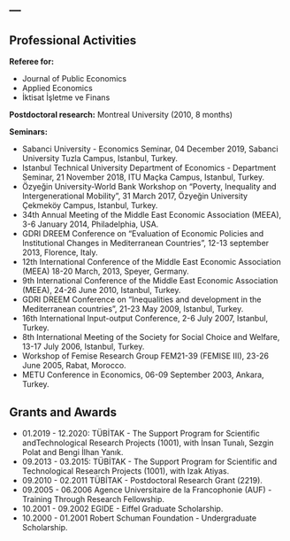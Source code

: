 ---
---

<link rel="stylesheet" href="styles.css" type="text/css">


## Professional Activities

__Referee for:__ 

- Journal of Public Economics 
- Applied Economics 
- İktisat İşletme ve Finans

__Postdoctoral research:__ Montreal University (2010, 8 months)

__Seminars:__ 

- Sabanci University - Economics Seminar, 04 December 2019, Sabanci University Tuzla Campus, Istanbul, Turkey.
- Istanbul Technical University Department of Economics - Department Seminar,  21 November 2018, ITU Maçka Campus, Istanbul, Turkey.
- Özyeğin University-World Bank Workshop on "Poverty, Inequality and Intergenerational Mobility", 31 March 2017, Özyeğin University Çekmeköy Campus, Istanbul, Turkey.
- 34th Annual Meeting of the Middle East Economic Association (MEEA), 3-6 January 2014, Philadelphia, USA.
- GDRI DREEM Conference on "Evaluation of Economic Policies and Institutional Changes in Mediterranean Countries", 12-13 september 2013, Florence, Italy. 
- 12th International Conference of the Middle East Economic Association (MEEA) 18-20 March, 2013, Speyer, Germany.
- 9th International Conference of the Middle East Economic Association (MEEA), 24-26 June 2010, Istanbul, Turkey.
- GDRI DREEM Conference on "Inequalities and development in the Mediterranean countries", 21-23 May 2009, Istanbul, Turkey. 
- 16th International Input-output Conference, 2-6 July 2007, Istanbul, Turkey.
- 8th International Meeting of the Society for Social Choice and Welfare, 13-17 July 2006, Istanbul, Turkey.
- Workshop of Femise Research Group FEM21-39 (FEMISE III), 23-26 June 2005, Rabat, Morocco.
- METU Conference in Economics, 06-09 September 2003, Ankara, Turkey.



## Grants and Awards

- 01.2019 - 12.2020: TÜBİTAK - The Support Program
for Scientific andTechnological Research Projects (1001), with İnsan Tunalı, Sezgin Polat and Bengi İlhan Yanık.
- 09.2013 - 03.2015: TÜBİTAK - The Support Program for Scientific and Technological Research Projects (1001), with Izak Atiyas.
- 09.2010 - 02.2011 TÜBİTAK - Postdoctoral Research Grant (2219).
- 09.2005 - 06.2006 Agence Universitaire de la Francophonie (AUF) - Training Through Research Fellowship.
- 10.2001 - 09.2002 EGIDE - Eiffel Graduate Scholarship.
- 10.2000 - 01.2001 Robert Schuman Foundation - Undergraduate Scholarship.

